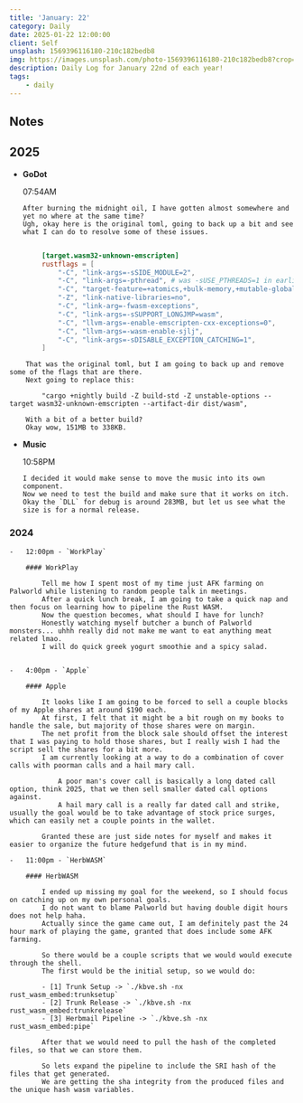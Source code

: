 ```yaml
---
title: 'January: 22'
category: Daily
date: 2025-01-22 12:00:00
client: Self
unsplash: 1569396116180-210c182bedb8
img: https://images.unsplash.com/photo-1569396116180-210c182bedb8?crop=entropy&cs=srgb&fm=jpg&ixid=MnwzNjM5Nzd8MHwxfHJhbmRvbXx8fHx8fHx8fDE2ODE3NDg2ODY&ixlib=rb-4.0.3&q=85
description: Daily Log for January 22nd of each year!
tags:
    - daily
---
```


## Notes

## 2025

-   **GoDot**

    07:54AM

        After burning the midnight oil, I have gotten almost somewhere and yet no where at the same time?
        Ugh, okay here is the original toml, going to back up a bit and see what I can do to resolve some of these issues.

```toml

        [target.wasm32-unknown-emscripten]
        rustflags = [
            "-C", "link-args=-sSIDE_MODULE=2",
            "-C", "link-args=-pthread", # was -sUSE_PTHREADS=1 in earlier emscripten versions
            "-C", "target-feature=+atomics,+bulk-memory,+mutable-globals",
            "-Z", "link-native-libraries=no",
            "-C", "link-arg=-fwasm-exceptions",
            "-C", "link-args=-sSUPPORT_LONGJMP=wasm",
            "-C", "llvm-args=-enable-emscripten-cxx-exceptions=0",
            "-C", "llvm-args=-wasm-enable-sjlj",
            "-C", "link-args=-sDISABLE_EXCEPTION_CATCHING=1",
        ]

```

        That was the original toml, but I am going to back up and remove some of the flags that are there.
        Next going to replace this:
```
        "cargo +nightly build -Z build-std -Z unstable-options --target wasm32-unknown-emscripten --artifact-dir dist/wasm",
```
        With a bit of a better build?
        Okay wow, 151MB to 338KB.

-   **Music**

    10:58PM

        I decided it would make sense to move the music into its own component.
        Now we need to test the build and make sure that it works on itch.
        Okay the `DLL` for debug is around 283MB, but let us see what the size is for a normal release.

### 2024

    -   12:00pm - `WorkPlay`

        #### WorkPlay

            Tell me how I spent most of my time just AFK farming on Palworld while listening to random people talk in meetings.
            After a quick lunch break, I am going to take a quick nap and then focus on learning how to pipeline the Rust WASM.
            Now the question becomes, what should I have for lunch? 
            Honestly watching myself butcher a bunch of Palworld monsters... uhhh really did not make me want to eat anything meat related lmao.
            I will do quick greek yogurt smoothie and a spicy salad.

        
    -   4:00pm - `Apple`

        #### Apple

            It looks like I am going to be forced to sell a couple blocks of my Apple shares at around $190 each.
            At first, I felt that it might be a bit rough on my books to handle the sale, but majority of those shares were on margin.
            The net profit from the block sale should offset the interest that I was paying to hold those shares, but I really wish I had the script sell the shares for a bit more.
            I am currently looking at a way to do a combination of cover calls with poorman calls and a hail mary call.
                
                A poor man's cover call is basically a long dated call option, think 2025, that we then sell smaller dated call options against.
                A hail mary call is a really far dated call and strike, usually the goal would be to take advantage of stock price surges, which can easily net a couple points in the wallet.

            Granted these are just side notes for myself and makes it easier to organize the future hedgefund that is in my mind.
    
    -   11:00pm - `HerbWASM`

        #### HerbWASM

            I ended up missing my goal for the weekend, so I should focus on catching up on my own personal goals.
            I do not want to blame Palworld but having double digit hours does not help haha.
            Actually since the game came out, I am definitely past the 24 hour mark of playing the game, granted that does include some AFK farming.

            So there would be a couple scripts that we would would execute through the shell.
            The first would be the initial setup, so we would do:

            - [1] Trunk Setup -> `./kbve.sh -nx rust_wasm_embed:trunksetup`
            - [2] Trunk Release -> `./kbve.sh -nx rust_wasm_embed:trunkrelease`
            - [3] Herbmail Pipeline -> `./kbve.sh -nx rust_wasm_embed:pipe`

            After that we would need to pull the hash of the completed files, so that we can store them.

            So lets expand the pipeline to include the SRI hash of the files that get generated.
            We are getting the sha integrity from the produced files and the unique hash wasm variables.

